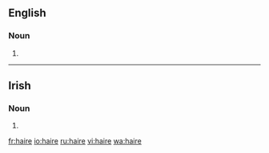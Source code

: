 ==English==

===Noun===
{{en-noun}}

# {{obsolete spelling of|hair|lang=en}}

----

==Irish==

===Noun===
{{head|ga|mutated noun}}

# {{h-prothesis of|aire|lang=ga}}

[[fr:haire]]
[[io:haire]]
[[ru:haire]]
[[vi:haire]]
[[wa:haire]]